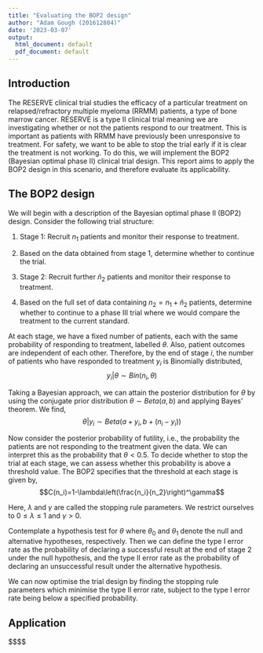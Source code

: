 ```yaml
---
title: "Evaluating the BOP2 design"
author: "Adam Gough (201612804)"
date: '2023-03-07'
output:
  html_document: default
  pdf_document: default
---
```


## Introduction

The RESERVE clinical trial studies the efficacy of a particular treatment on relapsed/refractory multiple myeloma (RRMM) patients, a type of bone marrow cancer. RESERVE is a type II clinical trial meaning we are investigating whether or not the patients respond to our treatment. This is important as patients with RRMM have previously been unresponsive to treatment. For safety, we want to be able to stop the trial early if it is clear the treatment is not working. To do this, we will implement the BOP2 (Bayesian optimal phase II) clinical trial design. This report aims to apply the BOP2 design in this scenario, and therefore evaluate its applicability.

## The BOP2 design

We will begin with a description of the Bayesian optimal phase II (BOP2) design. Consider the following trial structure:

1.  Stage 1: Recruit $n_1$ patients and monitor their response to treatment.

2.  Based on the data obtained from stage 1, determine whether to continue the trial.

3.  Stage 2: Recruit further $\tilde{n}_2$ patients and monitor their response to treatment.

4.  Based on the full set of data containing $n_2=n_1+\tilde{n}_2$ patients, determine whether to continue to a phase III trial where we would compare the treatment to the current standard.

At each stage, we have a fixed number of patients, each with the same probability of responding to treatment, labelled $\theta$. Also, patient outcomes are independent of each other. Therefore, by the end of stage $i$, the number of patients who have responded to treatment $y_i$ is Binomially distributed, $$y_i|\theta\sim Bin(n_i,\theta)$$

Taking a Bayesian approach, we can attain the posterior distribution for $\theta$ by using the conjugate prior distribution $\theta\sim Beta(a,b)$ and applying Bayes' theorem. We find,$$\theta|y_i\sim Beta(a+y_i,b+(n_i-y_i))$$

Now consider the posterior probability of futility, i.e., the probability the patients are not responding to the treatment given the data. We can interpret this as the probability that $\theta<0.5$. To decide whether to stop the trial at each stage, we can assess whether this probability is above a threshold value. The BOP2 specifies that the threshold at each stage is given by,$$C(n_i)=1-\lambda\left(\frac{n_i}{n_2}\right)^\gamma$$

Here, $\lambda$ and $\gamma$ are called the stopping rule parameters. We restrict ourselves to $0\le\lambda\le1$ and $\gamma>0$.

Contemplate a hypothesis test for $\theta$ where $\theta_0$ and $\theta_1$ denote the null and alternative hypotheses, respectively. Then we can define the type I error rate as the probability of declaring a successful result at the end of stage 2 under the null hypothesis, and the type II error rate as the probability of declaring an unsuccessful result under the alternative hypothesis.

We can now optimise the trial design by finding the stopping rule parameters which minimise the type II error rate, subject to the type I error rate being below a specified probability.

## Application

\$\$\$\$
